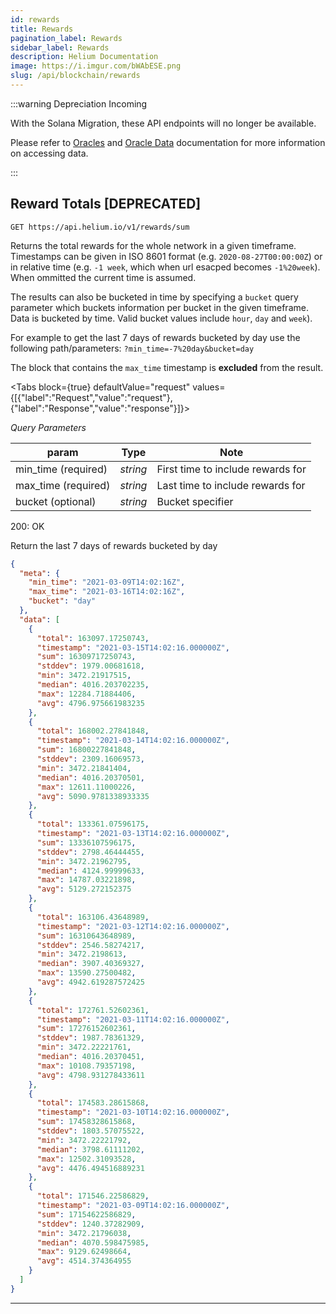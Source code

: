 ```yaml
---
id: rewards
title: Rewards
pagination_label: Rewards
sidebar_label: Rewards
description: Helium Documentation
image: https://i.imgur.com/bWAbESE.png
slug: /api/blockchain/rewards
---
```



:::warning Depreciation Incoming

With the Solana Migration, these API endpoints will no longer be available.

Please refer to [Oracles](/oracles) and [Oracle Data](/oracles/oracle-data) documentation for more
information on accessing data.

:::

## Reward Totals [DEPRECATED]

```
GET https://api.helium.io/v1/rewards/sum
```

Returns the total rewards for the whole network in a given timeframe. Timestamps can be given in ISO
8601 format (e.g. `2020-08-27T00:00:00Z`) or in relative time (e.g. `-1 week`, which when url
esacped becomes `-1%20week`). When ommitted the current time is assumed.

The results can also be bucketed in time by specifying a `bucket` query parameter which buckets
information per bucket in the given timeframe. Data is bucketed by time. Valid bucket values include
`hour`, `day` and `week`).

For example to get the last 7 days of rewards bucketed by day use the following path/parameters:
`?min_time=-7%20day&bucket=day`

The block that contains the `max_time` timestamp is **excluded** from the result.

<Tabs
  block={true}
  defaultValue="request"
  values={[{"label":"Request","value":"request"},{"label":"Response","value":"response"}]}>
<TabItem value="request">

_Query Parameters_

| param               | Type     | Note                              |
| ------------------- | -------- | --------------------------------- |
| min_time (required) | _string_ | First time to include rewards for |
| max_time (required) | _string_ | Last time to include rewards for  |
| bucket (optional)   | _string_ | Bucket specifier                  |

</TabItem>
<TabItem value="response">

200: OK

Return the last 7 days of rewards bucketed by day

```json
{
  "meta": {
    "min_time": "2021-03-09T14:02:16Z",
    "max_time": "2021-03-16T14:02:16Z",
    "bucket": "day"
  },
  "data": [
    {
      "total": 163097.17250743,
      "timestamp": "2021-03-15T14:02:16.000000Z",
      "sum": 16309717250743,
      "stddev": 1979.00681618,
      "min": 3472.21917515,
      "median": 4016.203702235,
      "max": 12284.71884406,
      "avg": 4796.975661983235
    },
    {
      "total": 168002.27841848,
      "timestamp": "2021-03-14T14:02:16.000000Z",
      "sum": 16800227841848,
      "stddev": 2309.16069573,
      "min": 3472.21841404,
      "median": 4016.20370501,
      "max": 12611.11000226,
      "avg": 5090.9781338933335
    },
    {
      "total": 133361.07596175,
      "timestamp": "2021-03-13T14:02:16.000000Z",
      "sum": 13336107596175,
      "stddev": 2798.46444455,
      "min": 3472.21962795,
      "median": 4124.99999633,
      "max": 14787.03221898,
      "avg": 5129.272152375
    },
    {
      "total": 163106.43648989,
      "timestamp": "2021-03-12T14:02:16.000000Z",
      "sum": 16310643648989,
      "stddev": 2546.58274217,
      "min": 3472.2198613,
      "median": 3907.40369327,
      "max": 13590.27500482,
      "avg": 4942.619287572425
    },
    {
      "total": 172761.52602361,
      "timestamp": "2021-03-11T14:02:16.000000Z",
      "sum": 17276152602361,
      "stddev": 1987.78361329,
      "min": 3472.22221761,
      "median": 4016.20370451,
      "max": 10108.79357198,
      "avg": 4798.931278433611
    },
    {
      "total": 174583.28615868,
      "timestamp": "2021-03-10T14:02:16.000000Z",
      "sum": 17458328615868,
      "stddev": 1803.57075522,
      "min": 3472.22221792,
      "median": 3798.61111202,
      "max": 12502.31093528,
      "avg": 4476.494516889231
    },
    {
      "total": 171546.22586829,
      "timestamp": "2021-03-09T14:02:16.000000Z",
      "sum": 17154622586829,
      "stddev": 1240.37282909,
      "min": 3472.21796038,
      "median": 4070.598475985,
      "max": 9129.62498664,
      "avg": 4514.374364955
    }
  ]
}
```

</TabItem>
</Tabs>

---
